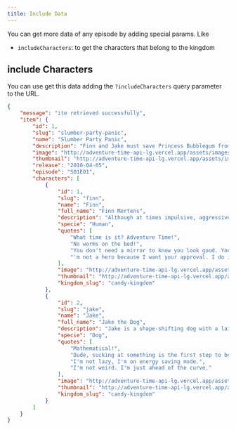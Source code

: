 ```yaml
---
title: Include Data
---
```



You can get more data of any episode by adding special params. Like
- `includeCharacters`: to get the characters that belong to the kingdom
## include Characters


You can use get this data adding the `?includeCharacters` query parameter to the URL.
<CodeEndpoint path="/kingdoms/1?includeCharacters"/>


```json
{
    "message": "ite retrieved successfully",
    "item": {
        "id": 1,
        "slug": "slumber-party-panic",
        "name": "Slumber Party Panic",
        "description": "Finn and Jake must save Princess Bubblegum from an impending zombie attack.",
        "image": "http://adventure-time-api-lg.vercel.app/assets/images/episodes/slumber-party-panic.webp",
        "thumbnail": "http://adventure-time-api-lg.vercel.app/assets/images/episodes/slumber-party-panic-thumbnail.webp",
        "release": "2010-04-05",
        "episode": "S01E01",
        "characters": [
            {
                "id": 1,
                "slug": "finn",
                "name": "Finn",
                "full_name": "Finn Mertens",
                "description": "Although at times impulsive, aggressive and short tempered, Finn is a kind, brave, selfless, and righteous boy. His aspirations to become a great hero makes him somewhat of a moral sheriff in the Land of Ooo, as he is willing to help and protect any innocent person or creature",
                "specie": "Human",
                "quotes": [
                    "What time is it? Adventure Time!",
                    "No worms on the bed!",
                    "You don't need a mirror to know you look good. You're beautiful on the inside.",
                    "'m not a hero because I want your approval. I do it because I want to!"
                ],
                "image": "http://adventure-time-api-lg.vercel.app/assets/images/characters/finn.webp",
                "thumbnail": "http://adventure-time-api-lg.vercel.app/assets/images/characters/finn-thumbnail.webp",
                "kingdom_slug": "candy-kingdom"
            },
            {
                "id": 2,
                "slug": "jake",
                "name": "Jake",
                "full_name": "Jake the Dog",
                "description": "Jake is a shape-shifting dog with a laid-back attitude and a love for adventure. Despite his easygoing demeanor, he is a loyal and supportive friend. Jake has the magical ability to stretch and change his shape, allowing him to morph into various forms to aid Finn in their quests.",
                "specie": "Dog",
                "quotes": [
                    "Mathematical!",
                    "Dude, sucking at something is the first step to being sorta good at something.",
                    "I'm not lazy, I'm on energy saving mode.",
                    "I'm not weird. I'm just ahead of the curve."
                ],
                "image": "http://adventure-time-api-lg.vercel.app/assets/images/characters/jake.webp",
                "thumbnail": "http://adventure-time-api-lg.vercel.app/assets/images/characters/jake-thumbnail.webp",
                "kingdom_slug": "candy-kingdom"
            }
        ]
    }
}
```

